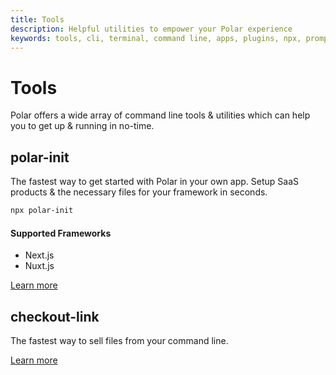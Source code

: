 ```yaml
---
title: Tools
description: Helpful utilities to empower your Polar experience
keywords: tools, cli, terminal, command line, apps, plugins, npx, prompt
---
```


# Tools

Polar offers a wide array of command line tools & utilities which can help you to get up & running in no-time.

## polar-init

The fastest way to get started with Polar in your own app. Setup SaaS products & the necessary files for your framework in seconds.

```bash
npx polar-init
```

#### Supported Frameworks

- Next.js
- Nuxt.js

[Learn more](/docs/developers/tools/polar-init)

## checkout-link

The fastest way to sell files from your command line.

[Learn more](/docs/developers/tools/checkout-link)
